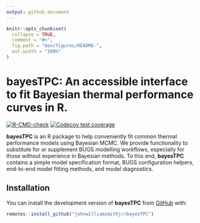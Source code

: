 ```yaml
---
output: github_document
---
```


<!-- README.md is generated from README.Rmd. Please edit that file -->

```r
knitr::opts_chunk$set(
  collapse = TRUE,
  comment = "#>",
  fig.path = "man/figures/README-",
  out.width = "100%"
)
```

# bayesTPC: An accessible interface to fit Bayesian thermal performance curves in R.

<!-- badges: start -->
[![R-CMD-check](https://github.com/johnwilliamsmithjr/bayesTPC/actions/workflows/R-CMD-check.yaml/badge.svg)](https://github.com/johnwilliamsmithjr/bayesTPC/actions/workflows/R-CMD-check.yaml)
[![Codecov test coverage](https://codecov.io/gh/johnwilliamsmithjr/bayesTPC/branch/master/graph/badge.svg)](https://app.codecov.io/gh/johnwilliamsmithjr/bayesTPC?branch=master)
<!-- badges: end -->

**bayesTPC** is an R package to help conveniently fit common thermal performance models using Bayesian MCMC. We provide functionality to substitute for or supplement BUGS modelling workflows, especially for those without experience in Bayesian methods. To this end, **bayesTPC** contains a simple model specification format, BUGS configuration helpers, end-to-end model fitting methods, and model diagnostics.




## Installation

You can install the development version of **bayesTPC** from [GitHub](https://github.com/) with:

``` r
remotes::install_github("johnwilliamsmithjr/bayesTPC")
```

